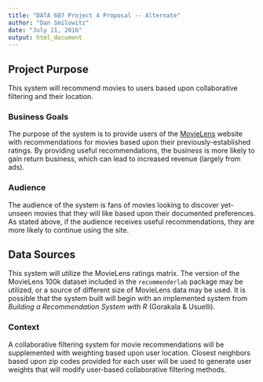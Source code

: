 ---
title: "DATA 607 Project 4 Proposal -- Alternate"
author: "Dan Smilowitz"
date: "July 11, 2016"
output: html_document
---

## Project Purpose
This system will recommend movies to users based upon collaborative filtering and their location.

### Business Goals
The purpose of the system is to provide users of the [MovieLens](https://movielens.org/) website with recommendations for movies based upon their previously-established ratings.  By providing useful recommendations, the business is more likely to gain return business, which can lead to increased revenue (largely from ads).

### Audience
The audience of the system is fans of movies looking to discover yet-unseen movies that they will like based upon their documented preferences.  As stated above, if the audience receives useful recommendations, they are more likely to continue using the site.


## Data Sources
This system will utilize the MovieLens ratings matrix.  The version of the MovieLens 100k dataset included in the `recommenderlab` package may be utilized, or a source of different size of MovieLens data may be used.  It is possible that the system built will begin with an implemented system from *Building a Recommendation System with R* (Gorakala & Usuelli).

### Context
A collaborative filtering system for movie recommendations will be supplemented with weighting based upon user location.  Closest neighbors based upon zip codes provided for each user will be used to generate user weights that will modify user-based collaborative filtering methods.